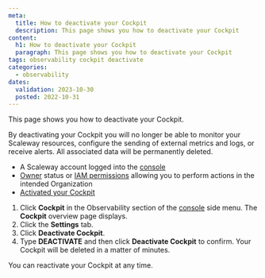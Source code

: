 ```yaml
---
meta:
  title: How to deactivate your Cockpit
  description: This page shows you how to deactivate your Cockpit
content:
  h1: How to deactivate your Cockpit
  paragraph: This page shows you how to deactivate your Cockpit
tags: observability cockpit deactivate
categories:
  - observability
dates:
  validation: 2023-10-30
  posted: 2022-10-31
---
```


This page shows you how to deactivate your Cockpit.

<Message type="important">
 By deactivating your Cockpit you will no longer be able to monitor your Scaleway resources, configure the sending of external metrics and logs, or receive alerts. All associated data will be permanently deleted.
</Message>

<Macro id="requirements" />

- A Scaleway account logged into the [console](https://console.scaleway.com)
- [Owner](/identity-and-access-management/iam/concepts/#owner) status or [IAM permissions](/identity-and-access-management/iam/concepts/#permission) allowing you to perform actions in the intended Organization
- [Activated your Cockpit](/observability/cockpit/how-to/activate-cockpit/)

1. Click **Cockpit** in the Observability section of the [console](https://console.scaleway.com/) side menu. The **Cockpit** overview page displays.
2. Click the **Settings** tab.
3. Click **Deactivate Cockpit**.
4. Type **DEACTIVATE** and then click **Deactivate Cockpit** to confirm. Your Cockpit will be deleted in a matter of minutes.

<Message type="note">
 You can reactivate your Cockpit at any time.
</Message>


